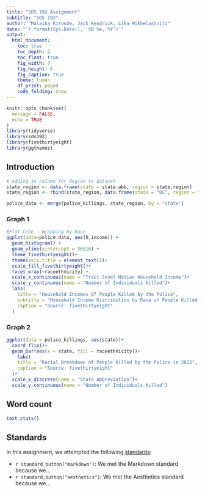 ```yaml
---
title: "SDS 192 Assignment"
subtitle: "SDS 192"
author: "Malaika Kironde, Jack Kendrick, Lika Mikhelashvili"
date: "`r format(Sys.Date(), '%B %e, %Y')`"
output: 
  html_document:
    toc: true
    toc_depth: 2
    toc_float: true
    fig_width: 7
    fig_height: 6
    fig_caption: true
    theme: lumen
    df_print: paged
    code_folding: show
---
```


```r
knitr::opts_chunk$set(
  message = FALSE,
  echo = TRUE
)
library(tidyverse)
library(sds192)
library(fivethirtyeight)
library(ggthemes)
```

## Introduction

```r
# Adding in column for Region to dataset
state_region <- data.frame(state = state.abb, region = state.region)
state_region <- rbind(state_region, data.frame(state = "DC", region = "South"))

police_data <- merge(police_killings, state_region, by = "state")
```

### Graph 1

```r
#Plot Code - Wrapping by Race
ggplot(data=police_data, aes(h_income)) +
  geom_histogram() +
  geom_vline(xintercept = 56516) +
  theme_fivethirtyeight()+
  theme(axis.title = element_text())+
  scale_fill_fivethirtyeight()+
  facet_wrap(~raceethnicity) + 
  scale_x_continuous(name = "Tract-level Median Household Income")+
  scale_y_continuous(name = "Number of Individuals Killed")+
  labs(
    title = "Household Incomes Of People Killed by the Police", 
    subtitle = "Household Income Distribution by Race of People Killed by the Police in 2015",
    caption = "Source: fivethirtyeight"
  )
```

### Graph 2

```r
ggplot(data = police_killings, aes(state))+
  coord_flip()+
  geom_bar(aes(x = state, fill = raceethnicity))+
    labs(
    title = "Racial Breakdown of People Killed by the Police in 2015", 
    caption = "Source: fivethirtyeight"
  )+
  scale_x_discrete(name = "State Abbreviation")+
  scale_y_continuous(name = "Number of Individuals Killed")
```



## Word count

```r
text_stats()
```

## Standards

In this assignment, we attempted the following [standards](https://beanumber.github.io/sds192/standards.html):

- `r standard_button("markdown")`: We met the Markdown standard because we...
- `r standard_button("aesthetics")`: We met the Aesthetics standard because we...


